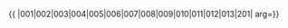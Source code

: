 {{ {{{1|PRC admin/showlist}}}
|001|002|003|004|005|006|007|008|009|010|011|012|013|201|
arg={{{arg|}}}}}